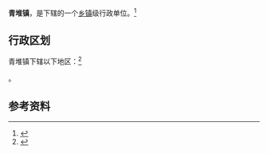 {{中国乡级行政区|21/02/83/101/000}}

'''青堆镇'''，是{{PRC admin/fullname|21/02/83/101/000|3}}下辖的一个[[乡镇|乡镇]]级行政单位。<ref>{{PRC admin/ref sgc|{{PRC admin/parent|21/02/83/101/000}}}}</ref>

== 行政区划 ==

青堆镇下辖以下地区：<ref>{{PRC admin/ref sgc|21/02/83/101/000}}</ref>

{{PRC admin/children|21/02/83/101/000}}。

== 参考资料 ==

{{reflist}}

{{行政区划小作品}}
{{PRC admin/navcat|21/02/83/101/000}}